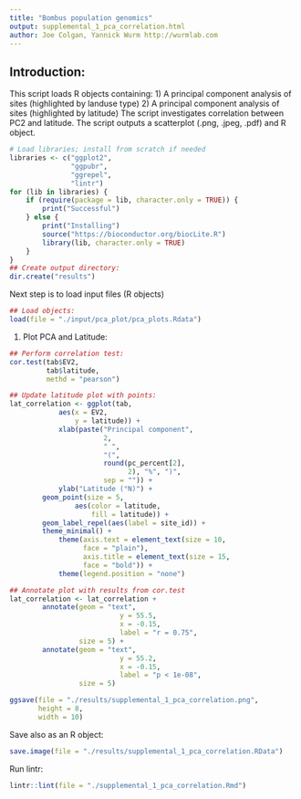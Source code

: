 ```yaml
---
title: "Bombus population genomics"
output: supplemental_1_pca_correlation.html
author: Joe Colgan, Yannick Wurm http://wurmlab.com
---
```


## Introduction:
This script loads R objects containing:
1) A principal component analysis of sites (highlighted by landuse type)
2) A principal component analysis of sites (highlighted by latitude)
The script investigates correlation between PC2 and latitude.
The script outputs a scatterplot (.png, .jpeg, .pdf) and R object.  

```r
# Load libraries; install from scratch if needed
libraries <- c("ggplot2",
               "ggpubr",
               "ggrepel",
               "lintr")
for (lib in libraries) {
    if (require(package = lib, character.only = TRUE)) {
        print("Successful")
    } else {
        print("Installing")
        source("https://bioconductor.org/biocLite.R")
        library(lib, character.only = TRUE)
    }
}
## Create output directory:
dir.create("results")
```
Next step is to load input files (R objects)

```r
## Load objects:
load(file = "./input/pca_plot/pca_plots.Rdata")
```

1) Plot PCA and Latitude:

```r
## Perform correlation test:
cor.test(tab$EV2,
         tab$latitude,
         methd = "pearson")

## Update latitude plot with points:
lat_correlation <- ggplot(tab,
            aes(x = EV2,
                y = latitude)) +
            xlab(paste("Principal component",
                       2,
                       " ",
                       "(",
                       round(pc_percent[2],
                             2), "%", ")",
                       sep = "")) +
            ylab("Latitude (°N)") +
        geom_point(size = 5,
                aes(color = latitude,
                    fill = latitude)) +
        geom_label_repel(aes(label = site_id)) +
        theme_minimal() +
            theme(axis.text = element_text(size = 10,
                  face = "plain"),
                  axis.title = element_text(size = 15,
                  face = "bold")) +
            theme(legend.position = "none")

## Annotate plot with results from cor.test
lat_correlation <- lat_correlation +
        annotate(geom = "text",
                           y = 55.5,
                           x = -0.15,
                           label = "r = 0.75",
                 size = 5) +
        annotate(geom = "text",
                           y = 55.2,
                           x = -0.15,
                           label = "p < 1e-08",
                 size = 5)

ggsave(file = "./results/supplemental_1_pca_correlation.png",
       height = 8,
       width = 10)
```

Save also as an R object:

```r
save.image(file = "./results/supplemental_1_pca_correlation.RData")
```

Run lintr:

```r
lintr::lint(file = "./supplemental_1_pca_correlation.Rmd")
```
